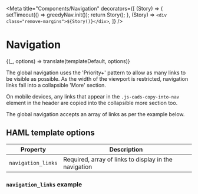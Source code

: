 

<Meta
  title="Components/Navigation"
  decorators={[
    (Story) => {
      setTimeout(() => greedyNav.init());
      return Story();
    },
    (Story) => `<div class="remove-margins">${Story()}</div>`,
  ]}
/>

# Navigation

<Preview>
  <Story
    name="Default"
    parameters={{ docs: { source: { code: templateDefault.raw } } }}
  >
    {(_, options) => translate(templateDefault, options)}
  </Story>
</Preview>

The global navigation uses the 'Priority+' pattern to allow as many links to be visible as possible.
As the width of the viewport is restricted, navigation links fall into a collapsible 'More' section.

On mobile devices, any links that appear in the `.js-cads-copy-into-nav` element in the header are copied into the collapsible more section too.

The global navigation accepts an array of links as per the example below.

## HAML template options

| Property           | Description                                           |
| ------------------ | ----------------------------------------------------- |
| `navigation_links` | Required, array of links to display in the navigation |

### `navigation_links` example

<Source language="ruby" dark="true" code={navigationLinksExample} />
